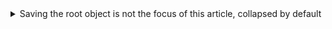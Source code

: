 
<details>
<summary>Saving the root object is not the focus of this article, collapsed by default</summary>
<Tabs groupId="database">
<TabItem value="h2" label="H2">

```sql
merge into BOOK_STORE(
    NAME
) key(NAME) values(
    ?
)
/* batch-0: [MANNING] */
/* batch-1: [AMAZON] */
```

</TabItem>
<TabItem value="mysql" label="Mysql">

```
TBD
```

</TabItem>
<TabItem value="posgres" label="Postgres">

```sql
insert into BOOK_STORE(
    NAME
) values(
    ?
) on conflict(
    NAME
) do nothing
returning ID
/* batch-0: [MANNING] */
/* batch-1: [AMAZON] */
```

</TabItem>
</Tabs>

- Assume `MANNING` exists with an id of `2`
- Assume `AMAZON` exists, after insertion, the database automatically assigns a new id of `100`

</details>